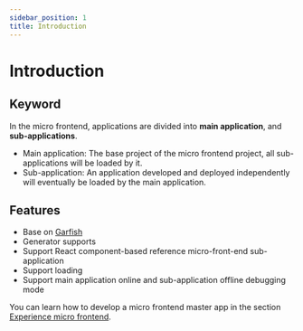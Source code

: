 ```yaml
---
sidebar_position: 1
title: Introduction
---
```

# Introduction


<MicroFrontend />

## Keyword

In the micro frontend, applications are divided into **main application**, and **sub-applications**.

- Main application: The base project of the micro frontend project, all sub-applications will be loaded by it.
- Sub-application: An application developed and deployed independently will eventually be loaded by the main application.

## Features

- Base on [Garfish](https://www.garfishjs.org/guide)
- Generator supports
- Support React component-based reference micro-front-end sub-application
- Support loading
- Support main application online and sub-application offline debugging mode

You can learn how to develop a micro frontend master app in the section [Experience micro frontend](/guides/topic-detail/micro-frontend/c02-development).
